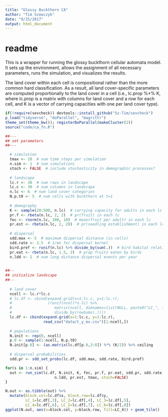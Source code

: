 ```yaml
---
title: "Glossy Buckthorn CA"
author: "Tim Szewczyk"
date: "9/15/2017"
output: html_document
---
```


# readme  
This is a wrapper for running the glossy buckthorn cellular automata model. It sets up the environment, allows the assignment of all necessary parameters, runs the simulation, and visualizes the results.

The land cover within each cell is compositional rather than the more common hard classification. As a result, all land cover-specific parameters are computed proportionally to the land cover in a cell (i.e., lc.prop %*% K, where lc.prop is a matrix with columns for land cover and a row for each cell, and K is a vector of carrying capacities with one per land cover type).

```r
if(!require(sevcheck)) devtools::install_github("Sz-Tim/sevcheck")
p_load("tidyverse", "doParallel", "magrittr")
theme_set(theme_bw()); registerDoParallel(makeCluster(2))
source("code/ca_fn.R")
```


```r
##---
## set parameters
##---

  # simulation
  tmax <- 10  # num time steps per simulation
  n.sim <- 1  # num simulations
  stoch <- FALSE  # include stochasticity in demographic processes?
  
  # landscape
  lc.r <- 30  # num rows in landscape
  lc.c <- 30  # num columns in landscape
  n.lc <- 6  # num land cover categories
  N.p.t0 <- 5  # num cells with buckthorn at t=1
  
  # demography
  K <- sample(20:500, n.lc)  # carrying capacity for adults in each lc
  pr.f <- rbeta(n.lc, 2, 2)  # pr(fruit) in each lc
  fec <- rnorm(n.lc, 100, 10)  # mean(fruit per adult) in each lc
  pr.est <- rbeta(n.lc, 2, 20)  # pr(seedling establishment) in each lc
  
  # dispersal
  sdd.max <- 5  # maximum dispersal distance (in cells)
  sdd.rate <- 3.5  # 1/mn for dispersal kernel
  bird.pref <- runif(n.lc) %>% divide_by(sum(.))  # bird habitat relative prefs
  pr.eat <- rbeta(n.lc, 1.5, 2)  # prop fruits eaten by birds
  n.ldd <- 1  # num long distance dispersal events per year
  

##--
## initialize landscape
##--
  
  # land cover
  ncell <- lc.r*lc.c
  # lc.df <- cbind(expand.grid(x=1:lc.c, y=1:lc.r), 
  #                (runif(ncell*n.lc) %>% 
  #                   matrix(ncell, dimnames=list(NULL, paste0("LC_", 1:n.lc))) %>%
  #                   divide_by(rowSums(.))))
  lc.df <- cbind(expand.grid(x=1:lc.c, y=1:lc.r),
                 read_csv("data/t_y_mx.csv")[1:ncell,])
  
  # populations
  N.init <- rep(0, ncell)
  p.0 <- sample(1:ncell, N.p.t0)
  N.init[p.0] <- (as.matrix(lc.df[p.0,3:8]) %*% (K/2)) %>% ceiling
  
  # dispersal probabilities
  sdd.pr <- sdd_set_probs(lc.df, sdd.max, sdd.rate, bird.pref)
```

```r

for(s in 1:n.sim) {
  out <- run_sim(lc.df, N.init, K, fec, pr.f, pr.eat, sdd.pr, sdd.rate, 
                      n.ldd, pr.est, tmax, stoch=FALSE)
}
```


```r
N.out <- as.tibble(out) %>%
  mutate(block.col=lc.df$x, block.row=lc.df$y,
         LC_1=lc.df[,3], LC_2=lc.df[,4], LC_3=lc.df[,5],
         LC_4=lc.df[,6], LC_5=lc.df[,7], LC_6=lc.df[,8])
ggplot(N.out, aes(x=block.col, y=block.row, fill=LC_4)) + geom_tile()
```




